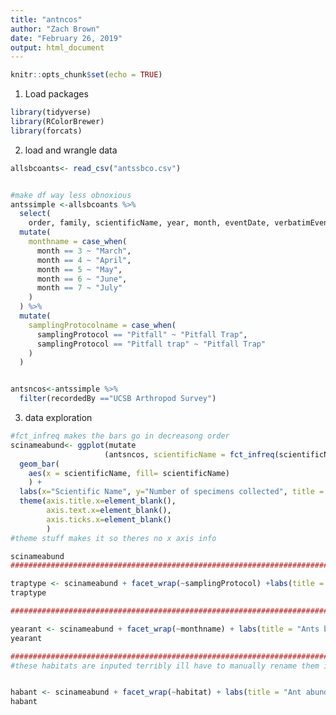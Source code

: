 ```yaml
---
title: "antncos"
author: "Zach Brown"
date: "February 26, 2019"
output: html_document
---
```


```r
knitr::opts_chunk$set(echo = TRUE)
```

1. Load packages
```r
library(tidyverse)
library(RColorBrewer)
library(forcats)
```

2. load and wrangle data
```r
allsbcoants<- read_csv("antssbco.csv")


#make df way less obnoxious
antssimple <-allsbcoants %>%
  select(
    order, family, scientificName, year, month, eventDate, verbatimEventDate, samplingProtocol, habitat, country, stateProvince, county, municipality, decimalLatitude, decimalLongitude, recordedBy, individualCount) %>%
  mutate(
    monthname = case_when(
      month == 3 ~ "March",
      month == 4 ~ "April",
      month == 5 ~ "May",
      month == 6 ~ "June",
      month == 7 ~ "July"
    )
  ) %>%
  mutate(
    samplingProtocolname = case_when(
      samplingProtocol == "Pitfall" ~ "Pitfall Trap",
      samplingProtocol == "Pitfall trap" ~ "Pitfall Trap"
    )
  )


antsncos<-antssimple %>%
  filter(recordedBy =="UCSB Arthropod Survey")
```

3. data exploration
```r


#fct_infreq makes the bars go in decreasong order
scinameabund<- ggplot(mutate
                     (antsncos, scientificName = fct_infreq(scientificName))) + 
  geom_bar(
    aes(x = scientificName, fill= scientificName)
    ) +
  labs(x="Scientific Name", y="Number of specimens collected", title = "Ant Abundance Before Restoration") +
  theme(axis.title.x=element_blank(),
        axis.text.x=element_blank(),
        axis.ticks.x=element_blank()
        )
#theme stuff makes it so theres no x axis info

scinameabund
########################################################################################

traptype <- scinameabund + facet_wrap(~samplingProtocol) +labs(title = "Ants by Sampling Protocol")
traptype

########################################################################################

yearant <- scinameabund + facet_wrap(~monthname) + labs(title = "Ants by Month")
yearant

#######################################################################################
#these habitats are inputed terribly ill have to manually rename them in the csv


habant <- scinameabund + facet_wrap(~habitat) + labs(title = "Ant abundance by habitat")
habant
```

